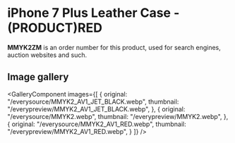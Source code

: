
# iPhone 7 Plus Leather Case - (PRODUCT)RED

<Callout type='info' emoji='👉🏻'>**MMYK2ZM** is an order number for this product, used for search engines, auction websites and such.</Callout>

## Image gallery

<GalleryComponent
    images={[
      {
        original: "/everysource/MMYK2_AV1_JET_BLACK.webp",
        thumbnail: "/everypreview/MMYK2_AV1_JET_BLACK.webp",
      },
      {
        original: "/everysource/MMYK2.webp",
        thumbnail: "/everypreview/MMYK2.webp",
      },
      {
        original: "/everysource/MMYK2_AV1_RED.webp",
        thumbnail: "/everypreview/MMYK2_AV1_RED.webp",
      }
    ]}
  />
